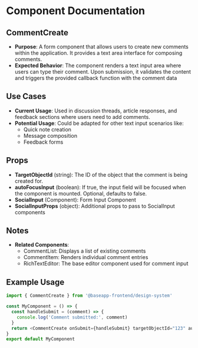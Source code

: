 
<Meta title="@baseapp-frontend | components/Comments/CommentCreate" />

# Component Documentation

## CommentCreate

- **Purpose**: A form component that allows users to create new comments within the application. It provides a text area interface for composing comments.
- **Expected Behavior**: The component renders a text input area where users can type their comment. Upon submission, it validates the content and triggers the provided callback function with the comment data

## Use Cases

- **Current Usage**: Used in discussion threads, article responses, and feedback sections where users need to add comments.
- **Potential Usage**: Could be adapted for other text input scenarios like:
  - Quick note creation
  - Message composition
  - Feedback forms

## Props

- **TargetObjectId** (string): The ID of the object that the comment is being created for.
- **autoFocusInput** (boolean): If true, the input field will be focused when the component is mounted. Optional, defaults to false.
- **SocialInput** (Component): Form Input Component
- **SocialInputProps** (object): Additional props to pass to SocialInput components

## Notes

- **Related Components**:
  - CommentList: Displays a list of existing comments
  - CommentItem: Renders individual comment entries
  - RichTextEditor: The base editor component used for comment input

## Example Usage

```javascript
import { CommentCreate } from '@baseapp-frontend/design-system'

const MyComponent = () => {
  const handleSubmit = (comment) => {
    console.log('Comment submitted:', comment)
  }
  return <CommentCreate onSubmit={handleSubmit} targetObjectId="123" autoFocusInput={true} />
}
export default MyComponent
```